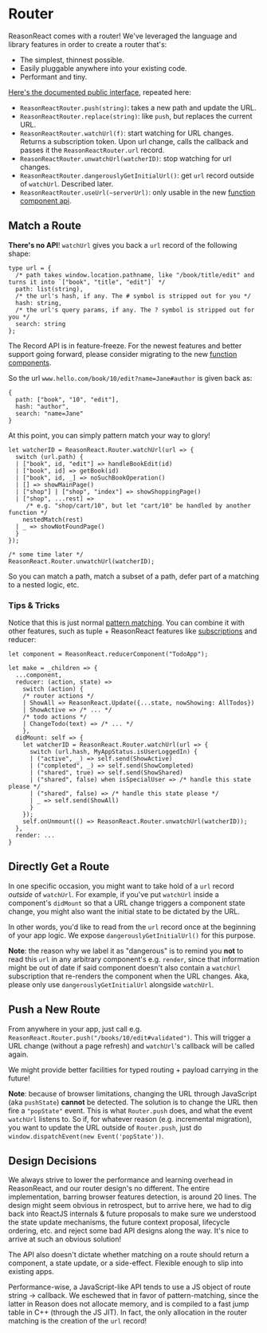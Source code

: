 
# Router

ReasonReact comes with a router! We've leveraged the language and library features in order to create a router that's:

- The simplest, thinnest possible.
- Easily pluggable anywhere into your existing code.
- Performant and tiny.

[Here's the documented public interface](https://github.com/reasonml/reason-react/blob/master/src/ReasonReactRouter.rei), repeated here:

- `ReasonReactRouter.push(string)`: takes a new path and update the URL.
- `ReasonReactRouter.replace(string)`: like `push`, but replaces the current URL.
- `ReasonReactRouter.watchUrl(f)`: start watching for URL changes. Returns a subscription token. Upon url change, calls the callback and passes it the `ReasonReactRouter.url` record.
- `ReasonReactRouter.unwatchUrl(watcherID)`: stop watching for url changes.
- `ReasonReactRouter.dangerouslyGetInitialUrl()`: get `url` record outside of `watchUrl`. Described later.
- `ReasonReactRouter.useUrl(~serverUrl)`: only usable in the new [function component api](components).

## Match a Route

**There's no API**! `watchUrl` gives you back a `url` record of the following shape:

```reason
type url = {
  /* path takes window.location.pathname, like "/book/title/edit" and turns it into `["book", "title", "edit"]` */
  path: list(string),
  /* the url's hash, if any. The # symbol is stripped out for you */
  hash: string,
  /* the url's query params, if any. The ? symbol is stripped out for you */
  search: string
};
```

<aside class="warning">
The Record API is in feature-freeze. For the newest features and better support going forward, please consider migrating to the new <a href="/docs/reason-react/latest/components">function components</a>.
</aside>

So the url `www.hello.com/book/10/edit?name=Jane#author` is given back as:

```reason
{
  path: ["book", "10", "edit"],
  hash: "author",
  search: "name=Jane"
}
```

At this point, you can simply pattern match your way to glory!

```reason
let watcherID = ReasonReact.Router.watchUrl(url => {
  switch (url.path) {
  | ["book", id, "edit"] => handleBookEdit(id)
  | ["book", id] => getBook(id)
  | ["book", id, _] => noSuchBookOperation()
  | [] => showMainPage()
  | ["shop"] | ["shop", "index"] => showShoppingPage()
  | ["shop", ...rest] =>
     /* e.g. "shop/cart/10", but let "cart/10" be handled by another function */
    nestedMatch(rest)
  | _ => showNotFoundPage()
  }
});

/* some time later */
ReasonReact.Router.unwatchUrl(watcherID);
```

So you can match a path, match a subset of a path, defer part of a matching to a nested logic, etc.

### Tips & Tricks

Notice that this is just normal [pattern matching](/docs/manual/latest/pattern-matching). You can combine it with other features, such as tuple + ReasonReact features like [subscriptions](subscriptions-helper.md) and reducer:

```reason
let component = ReasonReact.reducerComponent("TodoApp");

let make = _children => {
  ...component,
  reducer: (action, state) =>
    switch (action) {
    /* router actions */
    | ShowAll => ReasonReact.Update({...state, nowShowing: AllTodos})
    | ShowActive => /* ... */
    /* todo actions */
    | ChangeTodo(text) => /* ... */
    },
  didMount: self => {
    let watcherID = ReasonReact.Router.watchUrl(url => {
      switch (url.hash, MyAppStatus.isUserLoggedIn) {
      | ("active", _) => self.send(ShowActive)
      | ("completed", _) => self.send(ShowCompleted)
      | ("shared", true) => self.send(ShowShared)
      | ("shared", false) when isSpecialUser => /* handle this state please */
      | ("shared", false) => /* handle this state please */
      | _ => self.send(ShowAll)
      }
    });
    self.onUnmount(() => ReasonReact.Router.unwatchUrl(watcherID));
  },
  render: ...
}
```

## Directly Get a Route

In one specific occasion, you might want to take hold of a `url` record _outside_ of `watchUrl`. For example, if you've put `watchUrl` inside a component's `didMount` so that a URL change triggers a component state change, you might also want the initial state to be dictated by the URL.

In other words, you'd like to read from the `url` record once at the beginning of your app logic. We expose `dangerouslyGetInitialUrl()` for this purpose.

**Note**: the reason why we label it as "dangerous" is to remind you **not** to read this `url` in any arbitrary component's e.g. `render`, since that information might be out of date if said component doesn't also contain a `watchUrl` subscription that re-renders the component when the URL changes. Aka, please only use `dangerouslyGetInitialUrl` alongside `watchUrl`.

## Push a New Route

From anywhere in your app, just call e.g. `ReasonReact.Router.push("/books/10/edit#validated")`. This will trigger a URL change (without a page refresh) and `watchUrl`'s callback will be called again.

We might provide better facilities for typed routing + payload carrying in the future!

**Note**: because of browser limitations, changing the URL through JavaScript (aka `pushState`) **cannot** be detected. The solution is to change the URL then fire a `"popState"` event. This is what `Router.push` does, and what the event `watchUrl` listens to. So if, for whatever reason (e.g. incremental migration), you want to update the URL outside of `Router.push`, just do `window.dispatchEvent(new Event('popState'))`.

## Design Decisions

We always strive to lower the performance and learning overhead in ReasonReact, and our router design's no different. The entire implementation, barring browser features detection, is around 20 lines. The design might seem obvious in retrospect, but to arrive here, we had to dig back into ReactJS internals & future proposals to make sure we understood the state update mechanisms, the future context proposal, lifecycle ordering, etc. and reject some bad API designs along the way. It's nice to arrive at such an obvious solution!

The API also doesn't dictate whether matching on a route should return a component, a state update, or a side-effect. Flexible enough to slip into existing apps.

Performance-wise, a JavaScript-like API tends to use a JS object of route string -> callback. We eschewed that in favor of pattern-matching, since the latter in Reason does not allocate memory, and is compiled to a fast jump table in C++ (through the JS JIT). In fact, the only allocation in the router matching is the creation of the `url` record!
